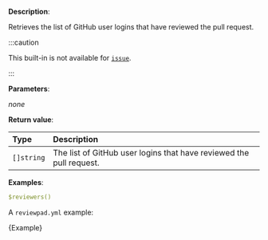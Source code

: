 
**Description**:

Retrieves the list of GitHub user logins that have reviewed the pull request.

:::caution

This built-in is not available for [`issue`](/guides/syntax#workflow).

:::

**Parameters**:

_none_

**Return value**:

| Type       | Description                                                         |
| :--------- | :------------------------------------------------------------------ |
| `[]string` | The list of GitHub user logins that have reviewed the pull request. |

**Examples**:

```yml
$reviewers()
```

A `reviewpad.yml` example:

<CodeBlock language="yml" title="reviewpad.yml">{Example}</CodeBlock>
